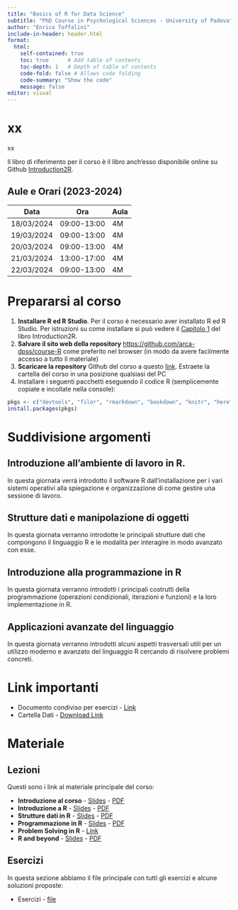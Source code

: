 ```yaml
---
title: "Basics of R for Data Science"
subtitle: "PhD Course in Psychological Sciences - University of Padova"
author: "Enrico Toffalini"
include-in-header: header.html
format: 
  html:
    self-contained: true
    toc: true      # Add table of contents
    toc-depth: 1   # Depth of table of contents
    code-fold: false # Allows code folding
    code-summary: "Show the code"
    message: false
editor: visual
---
```


# xx

xx

Il libro di riferimento per il corso è il libro anch’esso disponibile online su Github [Introduction2R](https://psicostat.github.io/Introduction2R/).

## Aule e Orari (2023-2024)

| Data | Ora | Aula |
|---|---|---|
| 18/03/2024 | 09:00-13:00 | 4M |
| 19/03/2024 | 09:00-13:00 | 4M |
| 20/03/2024 | 09:00-13:00 | 4M |
| 21/03/2024 | 13:00-17:00 | 4M |
| 22/03/2024 | 09:00-13:00 | 4M |

# Prepararsi al corso

1. **Installare R ed R Studio**. Per il corso è necessario aver installato R ed R Studio. Per istruzioni su come installare si può vedere il [Capitolo 1](https://psicostat.github.io/Introduction2R/install.html) del libro Introduction2R.
2. **Salvare il sito web della repository** [https://github.com/arca-dpss/course-R](https://arca-dpss.github.io/course-R/) come preferito nel browser (in modo da avere facilmente accesso a tutto il materiale)
3. **Scaricare la repository** Github del corso a questo [link](https://minhaskamal.github.io/DownGit/#/home?url=https://github.com/arca-dpss/course-R). Estraete la cartella del corso in una posizione qualsiasi del PC
4. Installare i seguenti pacchetti eseguendo il codice R (semplicemente copiate e incollate nella console):

```r
pkgs <- c("devtools", "filor", "rmarkdown", "bookdown", "knitr", "here", "dplyr", "readr", "stringr", "readxl", "haven", "emo", "faux", "tidyr", "cowplot", "tidyverse", "cli", "purrr", "renderthis", "xaringan", "icons", "kableExtra", "xaringanExtra", "ggplot2", "stats", "tibble", "broom", "flextable", "sjPlot")
install.packages(pkgs)
```

# Suddivisione argomenti

## Introduzione all’ambiente di lavoro in R.

In questa giornata verrà introdotto il software R dall’installazione per i vari sistemi operativi alla spiegazione e organizzazione di come gestire una sessione di lavoro.

## Strutture dati e manipolazione di oggetti

In questa giornata verranno introdotte le principali strutture dati che compongono il linguaggio R e le modalità per interagire in modo avanzato con esse.

## Introduzione alla programmazione in R

In questa giornata verranno introdotti i principali costrutti della programmazione (operazioni condizionali, iterazioni e funzioni) e la loro implementazione in R.

## Applicazioni avanzate del linguaggio

In questa giornata verranno introdotti alcuni aspetti trasversali utili per un utilizzo moderno e avanzato del linguaggio R cercando di risolvere problemi concreti.

# Link importanti

- Documento condiviso per esercizi - [Link](https://etherpad.wikimedia.org/p/arca-corsoR)
- Cartella Dati - [Download Link](https://minhaskamal.github.io/DownGit/#/home?url=https:%2F%2Fgithub.com%2Farca-dpss%2Fcourse-R%2Ftree%2Fmain%2Fexercises%2Fdata)

# Materiale

## Lezioni

Questi sono i link al materiale principale del corso:

- **Introduzione al corso** - [Slides](slides/1_intro_generale/1_intro_generale.html) - [PDF](slides/1_intro_generale/1_intro_generale.pdf)
- **Introduzione a R** - [Slides](slides/2_intro_a_R/2_intro_a_R.html) - [PDF](slides/2_intro_a_R/2_intro_a_R.pdf)
- **Strutture dati in R** - [Slides](slides/3_data_structures/3_data_structures.html) - [PDF](slides/3_data_structures/3_data_structures.pdf)
- **Programmazione in R** - [Slides](slides/4_programmazione/4_programmazione.html) - [PDF](slides/4_programmazione/4_programmazione.pdf)
- **Problem Solving in R** - [Link](extra/R_problem_solving.html)
- **R and beyond** - [Slides](slides/5_R_and_beyond/5_R_and_beyond.html) - [PDF](slides/5_R_and_beyond/5_R_and_beyond.pdf)

## Esercizi

In questa sezione abbiamo il file principale con tutti gli esercizi e alcune soluzioni proposte:

- Esercizi - [file](exercises/esercizi-no-solutions.html)

